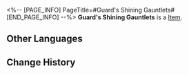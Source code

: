 <%-- [PAGE_INFO]
PageTitle=#Guard's Shining Gauntlets#
[END_PAGE_INFO] --%>
{{Item Infobox
|id          = 41062
|image       = Item Guard's Shining Gauntlets.png
|type        = 
|invCategory = Relics
|rarity      = 3
|effect      = 
|description = Metal gauntlets that give off a silvery sparkle. A complex mechanical structure is hidden within its design.
|source1     = [[Cavern of Corrosion: Everwinter Hill]]
}}
'''Guard's Shining Gauntlets''' is a [[Item]].

==Other Languages==
{{Other Languages
|en   = Guard's Shining Gauntlets
|zhs  = 铁卫的银鳞手甲
|zht  = 鐵衛的銀鱗手甲
|ja   = 兵士の銀鱗ガントレット
|ko   = 철위대의 은비늘 손갑옷
|es   = Guanteletes brillantes del guardia
|fr   = Gantelets brillants de garde
|ru   = Сверкающие перчатки стража
|th   = Guard's Shining Gauntlets
|vi   = Giáp Tay Vảy Bạc Của Thiết Vệ
|de   = Strahlende Kampfhandschuhe der Wache
|id   = Guard's Shining Gauntlets
|pt   = Manoplas Brilhantes do Guarda
}}

==Change History==
{{Change History|1.0}}